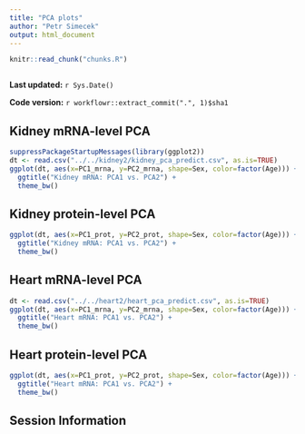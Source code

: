 ```yaml
---
title: "PCA plots"
author: "Petr Simecek"
output: html_document
---
```


```r
knitr::read_chunk("chunks.R")
```

```r
```

**Last updated:** `r Sys.Date()`

**Code version:** `r workflowr::extract_commit(".", 1)$sha1`


## Kidney mRNA-level PCA

```r
suppressPackageStartupMessages(library(ggplot2))
dt <- read.csv("../../kidney2/kidney_pca_predict.csv", as.is=TRUE)
ggplot(dt, aes(x=PC1_mrna, y=PC2_mrna, shape=Sex, color=factor(Age))) +   geom_point(size=I(3)) + 
  ggtitle("Kidney mRNA: PCA1 vs. PCA2") +
  theme_bw()
```

## Kidney protein-level PCA

```r
ggplot(dt, aes(x=PC1_prot, y=PC2_prot, shape=Sex, color=factor(Age))) +   geom_point(size=I(3)) + 
  ggtitle("Kidney mRNA: PCA1 vs. PCA2") +
  theme_bw()
```

## Heart mRNA-level PCA

```r
dt <- read.csv("../../heart2/heart_pca_predict.csv", as.is=TRUE)
ggplot(dt, aes(x=PC1_mrna, y=PC2_mrna, shape=Sex, color=factor(Age))) +   geom_point(size=I(3)) + 
  ggtitle("Heart mRNA: PCA1 vs. PCA2") +
  theme_bw()
```

## Heart protein-level PCA

```r
ggplot(dt, aes(x=PC1_prot, y=PC2_prot, shape=Sex, color=factor(Age))) +   geom_point(size=I(3)) + 
  ggtitle("Heart mRNA: PCA1 vs. PCA2") +
  theme_bw()
```

## Session Information

```r
```
